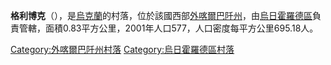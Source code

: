 {{coord|48|32|49|N|22|25|7|E|scale:100000|display=title}}

'''格利博克'''（{{lang-uk|Глибоке}}），是[[烏克蘭|烏克蘭]]的村落，位於該國西部[[外喀爾巴阡州|外喀爾巴阡州]]，由[[烏日霍羅德區|烏日霍羅德區]]負責管轄，面積0.83平方公里，2001年人口577，人口密度每平方公里695.18人。

{{DEFAULTSORT:Глибоке}}

[[Category:外喀爾巴阡州村落|Category:外喀爾巴阡州村落]]
[[Category:烏日霍羅德區村落|Category:烏日霍羅德區村落]]


{{Zakarpattia-geo-stub}}